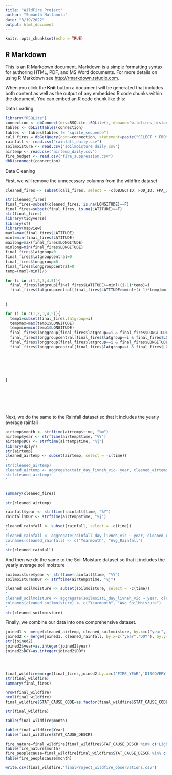 ```yaml
---
title: "WildFire_Project"
author: "Sumanth Nallamotu"
date: "3/19/2022"
output: html_document
---
```


```r
knitr::opts_chunk$set(echo = TRUE)
```

## R Markdown

This is an R Markdown document. Markdown is a simple formatting syntax for authoring HTML, PDF, and MS Word documents. For more details on using R Markdown see <http://rmarkdown.rstudio.com>.

When you click the **Knit** button a document will be generated that includes both content as well as the output of any embedded R code chunks within the document. You can embed an R code chunk like this:

Data Loading
```r
library("RSQLite")
connection <- dbConnect(drv=RSQLite::SQLite(), dbname="wildfires_historic.sqlite")
tables <- dbListTables(connection)
tables <- tables[tables != "sqlite_sequence"]
cali_fires = dbGetQuery(conn=connection, statement=paste("SELECT * FROM 'Fires' WHERE STATE = 'CA'"))
rainfall <- read.csv("rainfall_daily.csv")
soilmoisture <- read.csv("soilmoisture_daily.csv")
airtemp <- read.csv("airtemp_daily.csv")
fire_budget <- read.csv("fire_suppression.csv")
dbDisconnect(connection)
```

Data Cleaning

First, we will remove the unnecessary columns from the wildfire dataset
```r
cleaned_fires <- subset(cali_fires, select = -c(OBJECTID, FOD_ID, FPA_ID, SOURCE_SYSTEM_TYPE, SOURCE_SYSTEM, NWCG_REPORTING_AGENCY, NWCG_REPORTING_UNIT_ID, NWCG_REPORTING_UNIT_NAME, SOURCE_REPORTING_UNIT, SOURCE_REPORTING_UNIT_NAME, LOCAL_FIRE_REPORT_ID, LOCAL_INCIDENT_ID, FIRE_CODE, ICS_209_INCIDENT_NUMBER, ICS_209_NAME, MTBS_ID, MTBS_FIRE_NAME, COMPLEX_NAME, OWNER_CODE, OWNER_DESCR, Shape, COUNTY, FIPS_CODE, FIPS_NAME, FIRE_NAME,  DISCOVERY_TIME,CONT_TIME))
```




```r
str(cleaned_fires)
final_fires=subset(cleaned_fires, is.na(LONGITUDE)==F)
final_fires=subset(final_fires, is.na(LATITUDE)==F)
str(final_fires)
library(tidyverse)
library(sf)
library(mapview)
maxl=max(final_fires$LATITUDE)
minl=min(final_fires$LATITUDE)
maxlong=max(final_fires$LONGITUDE)
minlong=min(final_fires$LONGITUDE)
final_fires$latgroup=0
final_fires$latgroupcentral=0
final_fires$longgroup=0
final_fires$longgroupcentral=0
temp=(maxl-minl)/6

for (i in c(1,2,3,4,5)){
  final_fires$latgroup[final_fires$LATITUDE>=minl+(i-1)*temp]=i
  final_fires$latgroupcentral[final_fires$LATITUDE>=minl+(i-1)*temp]=minl+(i-1)*temp+temp*0.5
  
  
}

for (i in c(1,2,3,4,5)){
  temp1=subset(final_fires,latgroup=i)
  tempmax=max(temp1$LONGITUDE)
  tempmin=min(temp1$LONGITUDE)
  final_fires$longgroup[final_fires$latgroup==i & final_fires$LONGITUDE>=tempmin]=1
  final_fires$longgroupcentral[final_fires$latgroup==i & final_fires$LONGITUDE>=tempmin]=tempmin+0.25*(tempmax-tempmin)
  final_fires$longgroup[final_fires$latgroup==i & final_fires$LONGITUDE>=tempmin+0.5*(tempmax-tempmin)]=2
  final_fires$longgroupcentral[final_fires$latgroup==i & final_fires$LONGITUDE>=tempmin+0.5*(tempmax-tempmin)]=tempmin+0.75*(tempmax-tempmin)
  
  
  

  
  
}








```


Next, we do the same to the Rainfall dataset so that it includes the yearly average rainfall
```r

airtemp$month <- strftime(airtemp$time, "%m")
airtemp$year <- strftime(airtemp$time, "%Y")
airtemp$DOY <- strftime(airtemp$time, "%j")
library(dplyr)
str(airtemp)
cleaned_airtemp <- subset(airtemp, select = -c(time))
'
str(cleaned_airtemp)
cleaned_airtemp <- aggregate(tair_day_livneh_vic~ year, cleaned_airtemp, mean)
str(cleaned_airtemp)
'


summary(cleaned_fires)

str(cleaned_airtemp)

rainfall$year <- strftime(rainfall$time, "%Y")
rainfall$DOY <- strftime(airtemp$time, "%j")

cleaned_rainfall <- subset(rainfall, select = -c(time))
'
cleaned_rainfall <- aggregate(rainfall_day_livneh_vic ~ year, cleaned_rainfall, mean)
colnames(cleaned_rainfall) <- c("Yearmonth", "Avg_Rainfall")
'
str(cleaned_rainfall)

```

And then we do the same to the Soil Moisture dataset so that it includes the yearly average soil moisture
```r
soilmoisture$year <- strftime(rainfall$time, "%Y")
soilmoisture$DOY <- strftime(airtemp$time, "%j")

cleaned_soilmoisture <- subset(soilmoisture, select = -c(time))
'
cleaned_soilmoisture <- aggregate(soilmoist1_day_livneh_vic ~ year, cleaned_soilmoisture, mean)
colnames(cleaned_soilmoisture) <- c("Yearmonth", "Avg_SoilMoisture")
'
str(cleaned_soilmoisture)
```

Finally, we combine our data into one comprehensive dataset.
```r
joined1 <- merge(cleaned_airtemp, cleaned_soilmoisture, by.x=c("year",'DOY'), by.y=c("year",'DOY'))
joined2 <- merge(joined1, cleaned_rainfall, by.x=c("year",'DOY'), by.y=c("year",'DOY'))
str(joined2)
joined2$year=as.integer(joined2$year)
joined2$DOY=as.integer(joined2$DOY)




final_wildfire=merge(final_fires,joined2,by.x=c('FIRE_YEAR','DISCOVERY_DOY'),by.y=c('year','DOY'),all.x=TRUE)
str(final_wildfire)
summary(final_fires)
```

```r
nrow(final_wildfire)
ncol(final_wildfire)
final_wildfire$STAT_CAUSE_CODE=as.factor(final_wildfire$STAT_CAUSE_CODE)

str(final_wildfire)

table(final_wildfire$month)

table(final_wildfire$Year)
table(final_wildfire$STAT_CAUSE_DESCR)

fire_nature=final_wildfire[final_wildfire$STAT_CAUSE_DESCR %in% c('Lightning','Miscellaneous','Missing/Undefined'),]
table(fire_nature$month)
fire_peoplecause=final_wildfire[final_wildfire$STAT_CAUSE_DESCR %in% c('Arson','Campfire','Children','Debris Buring','Equipment use','Firework','Powerline','Railroad','Smoking','Structure'),]
table(fire_peoplecause$month)
```




```r

write.csv(final_wildfire,'finalProject_wildfire_observations.csv')

```